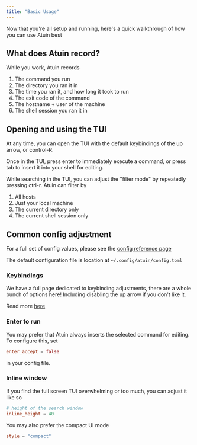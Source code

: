 ```yaml
---
title: "Basic Usage"
---
```


Now that you're all setup and running, here's a quick walkthrough of how you can use Atuin best

## What does Atuin record?

While you work, Atuin records

1. The command you run
2. The directory you ran it in
3. The time you ran it, and how long it took to run
4. The exit code of the command
5. The hostname + user of the machine
6. The shell session you ran it in

## Opening and using the TUI

At any time, you can open the TUI with the default keybindings of the up arrow, or control-R.

Once in the TUI, press enter to immediately execute a command, or press tab to insert it into your shell for editing.

While searching in the TUI, you can adjust the "filter mode" by repeatedly pressing ctrl-r. Atuin can filter by

1. All hosts
2. Just your local machine
3. The current directory only
4. The current shell session only

## Common config adjustment

For a full set of config values, please see the [config reference page](/configuration/config/)

The default configuration file is location at `~/.config/atuin/config.toml`

### Keybindings

We have a full page dedicated to keybinding adjustments, there are a whole bunch of options here! Including disabling the up arrow if you don't like it.

Read more [here](/configuration/key-binding/)

### Enter to run

You may prefer that Atuin always inserts the selected command for editing. To configure this, set

```toml
enter_accept = false
```

in your config file.

### Inline window

If you find the full screen TUI overwhelming or too much, you can adjust it like so

```toml
# height of the search window
inline_height = 40
```

You may also prefer the compact UI mode

```toml
style = "compact"
```
